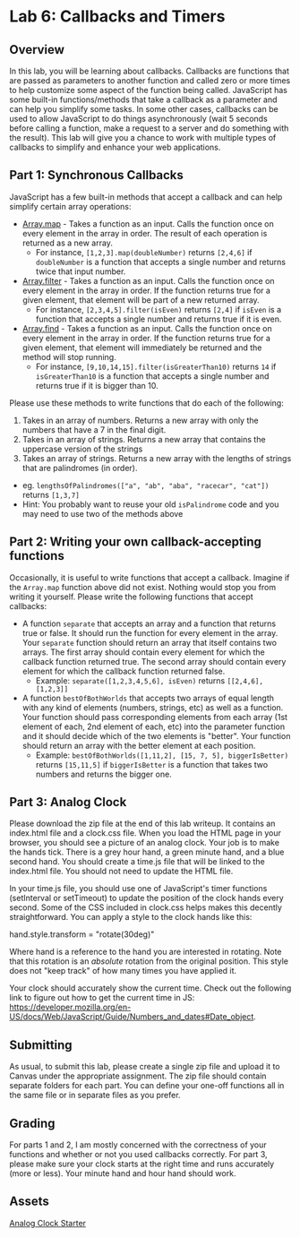
# Lab 6: Callbacks and Timers

## Overview

In this lab, you will be learning about callbacks. Callbacks are functions that are passed as parameters to another function and called zero or more times to help customize some aspect of the function being called. JavaScript has some built-in functions/methods that take a callback as a parameter and can help you simplify some tasks. In some other cases, callbacks can be used to allow JavaScript to do things asynchronously (wait 5 seconds before calling a function, make a request to a server and do something with the result). This lab will give you a chance to work with multiple types of callbacks to simplify and enhance your web applications.

## Part 1: Synchronous Callbacks

JavaScript has a few built-in methods that accept a callback and can help simplify certain array operations:

- [Array.map](https://developer.mozilla.org/en-US/docs/Web/JavaScript/Reference/Global_Objects/Array/map) - Takes a function as an input. Calls the function once on every element in the array in order. The result of each operation is returned as a new array.
  - For instance, `[1,2,3].map(doubleNumber)` returns `[2,4,6]` if `doubleNumber` is a function that accepts a single number and returns twice that input number.
- [Array.filter](https://developer.mozilla.org/en-US/docs/Web/JavaScript/Reference/Global_Objects/Array/filter) - Takes a function as an input. Calls the function once on every element in the array in order. If the function returns true for a given element, that element will be part of a new returned array.
  - For instance, `[2,3,4,5].filter(isEven)` returns `[2,4]` if `isEven` is a function that accepts a single number and returns true if it is even.
- [Array.find](https://developer.mozilla.org/en-US/docs/Web/JavaScript/Reference/Global_Objects/Array/find) - Takes a function as an input. Calls the function once on every element in the array in order. If the function returns true for a given element, that element will immediately be returned and the method will stop running.
  - For instance, `[9,10,14,15].filter(isGreaterThan10)` returns `14` if `isGreaterThan10` is a function that accepts a single number and returns true if it is bigger than 10.

Please use these methods to write functions that do each of the following:

1. Takes in an array of numbers. Returns a new array with only the numbers that have a 7 in the final digit.
1. Takes in an array of strings. Returns a new array that contains the uppercase version of the strings
1. Takes an array of strings. Returns a new array with the lengths of strings that are palindromes (in order).
  - eg. `lengthsOfPalindromes(["a", "ab", "aba", "racecar", "cat"])` returns `[1,3,7]`
  - Hint: You probably want to reuse your old `isPalindrome` code and you may need to use two of the methods above

## Part 2: Writing your own callback-accepting functions

Occasionally, it is useful to write functions that accept a callback. Imagine if the `Array.map` function above did not exist. Nothing would stop you from writing it yourself. Please write the following functions that accept callbacks:

- A function `separate` that accepts an array and a function that returns true or false. It should run the function for every element in the array. Your `separate` function should return an array that itself contains two arrays. The first array should contain every element for which the callback function returned true. The second array should contain every element for which the callback function returned false.
  - Example: `separate([1,2,3,4,5,6], isEven)` returns `[[2,4,6], [1,2,3]]`
- A function `bestOfBothWorlds` that accepts two arrays of equal length with any kind of elements (numbers, strings, etc) as well as a function. Your function should pass corresponding elements from each array (1st element of each, 2nd element of each, etc) into the parameter function and it should decide which of the two elements is "better". Your function should return an array with the better element at each position.
  - Example: `bestOfBothWorlds([1,11,2], [15, 7, 5], biggerIsBetter)` returns `[15,11,5]` if `biggerIsBetter` is a function that takes two numbers and returns the bigger one.

## Part 3: Analog Clock

Please download the zip file at the end of this lab writeup. It contains an index.html file and a clock.css file.  When you load the HTML page in your browser, you should see a picture of an analog clock. Your job is to make the hands tick. There is a grey hour hand, a green minute hand, and a blue second hand. You should create a time.js file that will be linked to the index.html file. You should not need to update the HTML file.

In your time.js file, you should use one of JavaScript's timer functions (setInterval or setTimeout) to update the position of the clock hands every second. Some of the CSS included in clock.css helps makes this decently straightforward. You can apply a style to the clock hands like this:

hand.style.transform = "rotate(30deg)"

Where hand is a reference to the hand you are interested in rotating. Note that this rotation is an *absolute* rotation from the original position. This style does not "keep track" of how many times you have applied it.

Your clock should accurately show the current time. Check out the following link to figure out how to get the current time in JS: <https://developer.mozilla.org/en-US/docs/Web/JavaScript/Guide/Numbers_and_dates#Date_object>.

## Submitting

As usual, to submit this lab, please create a single zip file and upload it to Canvas under the appropriate assignment. The zip file should contain separate folders for each part. You can define your one-off functions all in the same file or in separate files as you prefer.

## Grading

For parts 1 and 2, I am mostly concerned with the correctness of your functions and whether or not you used callbacks correctly. For part 3, please make sure your clock starts at the right time and runs accurately (more or less). Your minute hand and hour hand should work.

## Assets
[Analog Clock Starter](/courses/cis1052/time.zip)
